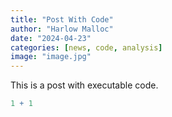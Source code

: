 ```yaml
---
title: "Post With Code"
author: "Harlow Malloc"
date: "2024-04-23"
categories: [news, code, analysis]
image: "image.jpg"
---
```


This is a post with executable code.

```r
1 + 1
```
